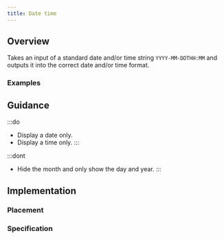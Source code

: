 ```yaml
---
title: Date time
---
```




## Overview

<CompDetails name={componentName} />

Takes an input of a standard date and/or time string `YYYY-MM-DDTHH:MM` and outputs it into the correct date and/or time format.

### Examples

<ExampleViewer type="standard" />

## Guidance

:::do
- Display a date only.
- Display a time only.
:::

:::dont
- Hide the month and only show the day and year.
:::

## Implementation

### Placement

<Placement name={componentName} />

### Specification

<Specification name={componentName} />
